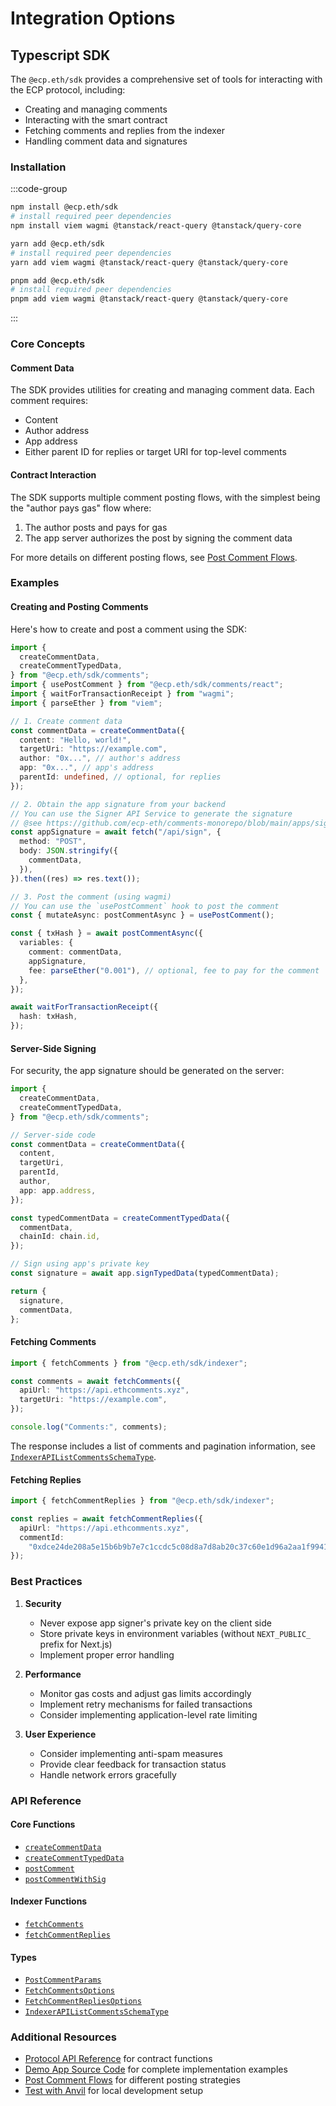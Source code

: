 # Integration Options

## Typescript SDK

The `@ecp.eth/sdk` provides a comprehensive set of tools for interacting with the ECP protocol, including:

- Creating and managing comments
- Interacting with the smart contract
- Fetching comments and replies from the indexer
- Handling comment data and signatures

### Installation

:::code-group

```bash [npm]
npm install @ecp.eth/sdk
# install required peer dependencies
npm install viem wagmi @tanstack/react-query @tanstack/query-core
```

```bash [yarn]
yarn add @ecp.eth/sdk
# install required peer dependencies
yarn add viem wagmi @tanstack/react-query @tanstack/query-core
```

```bash [pnpm]
pnpm add @ecp.eth/sdk
# install required peer dependencies
pnpm add viem wagmi @tanstack/react-query @tanstack/query-core
```

:::

### Core Concepts

#### Comment Data

The SDK provides utilities for creating and managing comment data. Each comment requires:

- Content
- Author address
- App address
- Either parent ID for replies or target URI for top-level comments

#### Contract Interaction

The SDK supports multiple comment posting flows, with the simplest being the "author pays gas" flow where:

1. The author posts and pays for gas
2. The app server authorizes the post by signing the comment data

For more details on different posting flows, see [Post Comment Flows](/post-comment-flows).

### Examples

#### Creating and Posting Comments

Here's how to create and post a comment using the SDK:

```ts
import {
  createCommentData,
  createCommentTypedData,
} from "@ecp.eth/sdk/comments";
import { usePostComment } from "@ecp.eth/sdk/comments/react";
import { waitForTransactionReceipt } from "wagmi";
import { parseEther } from "viem";

// 1. Create comment data
const commentData = createCommentData({
  content: "Hello, world!",
  targetUri: "https://example.com",
  author: "0x...", // author's address
  app: "0x...", // app's address
  parentId: undefined, // optional, for replies
});

// 2. Obtain the app signature from your backend
// You can use the Signer API Service to generate the signature
// @see https://github.com/ecp-eth/comments-monorepo/blob/main/apps/signer/README.md
const appSignature = await fetch("/api/sign", {
  method: "POST",
  body: JSON.stringify({
    commentData,
  }),
}).then((res) => res.text());

// 3. Post the comment (using wagmi)
// You can use the `usePostComment` hook to post the comment
const { mutateAsync: postCommentAsync } = usePostComment();

const { txHash } = await postCommentAsync({
  variables: {
    comment: commentData,
    appSignature,
    fee: parseEther("0.001"), // optional, fee to pay for the comment
  },
});

await waitForTransactionReceipt({
  hash: txHash,
});
```

#### Server-Side Signing

For security, the app signature should be generated on the server:

```ts
import {
  createCommentData,
  createCommentTypedData,
} from "@ecp.eth/sdk/comments";

// Server-side code
const commentData = createCommentData({
  content,
  targetUri,
  parentId,
  author,
  app: app.address,
});

const typedCommentData = createCommentTypedData({
  commentData,
  chainId: chain.id,
});

// Sign using app's private key
const signature = await app.signTypedData(typedCommentData);

return {
  signature,
  commentData,
};
```

#### Fetching Comments

```ts
import { fetchComments } from "@ecp.eth/sdk/indexer";

const comments = await fetchComments({
  apiUrl: "https://api.ethcomments.xyz",
  targetUri: "https://example.com",
});

console.log("Comments:", comments);
```

The response includes a list of comments and pagination information, see [`IndexerAPIListCommentsSchemaType`](/sdk-reference/indexer/type-aliases/IndexerAPIListCommentsSchemaType).

#### Fetching Replies

```ts
import { fetchCommentReplies } from "@ecp.eth/sdk/indexer";

const replies = await fetchCommentReplies({
  apiUrl: "https://api.ethcomments.xyz",
  commentId:
    "0xdce24de208a5e15b6b9b7e7c1ccdc5c08d8a7d8ab20c37c60e1d96a2aa1f9941",
});
```

### Best Practices

1. **Security**

   - Never expose app signer's private key on the client side
   - Store private keys in environment variables (without `NEXT_PUBLIC_` prefix for Next.js)
   - Implement proper error handling

2. **Performance**

   - Monitor gas costs and adjust gas limits accordingly
   - Implement retry mechanisms for failed transactions
   - Consider implementing application-level rate limiting

3. **User Experience**
   - Consider implementing anti-spam measures
   - Provide clear feedback for transaction status
   - Handle network errors gracefully

### API Reference

#### Core Functions

- [`createCommentData`](/sdk-reference/comments/functions/createCommentData)
- [`createCommentTypedData`](/sdk-reference/comments/functions/createCommentTypedData)
- [`postComment`](/sdk-reference/comments/variables/postComment)
- [`postCommentWithSig`](/sdk-reference/comments/variables/postCommentWithSig)

#### Indexer Functions

- [`fetchComments`](/sdk-reference/indexer/functions/fetchComments)
- [`fetchCommentReplies`](/sdk-reference/indexer/functions/fetchCommentReplies)

#### Types

- [`PostCommentParams`](/sdk-reference/comments/type-aliases/PostCommentParams)
- [`FetchCommentsOptions`](/sdk-reference/indexer/type-aliases/FetchCommentsOptions)
- [`FetchCommentRepliesOptions`](/sdk-reference/indexer/type-aliases/FetchCommentRepliesOptions)
- [`IndexerAPIListCommentsSchemaType`](/sdk-reference/indexer/type-aliases/IndexerAPIListCommentsSchemaType)

### Additional Resources

- [Protocol API Reference](/protocol-reference/CommentManager) for contract functions
- [Demo App Source Code](https://github.com/ecp-eth/comments-monorepo/tree/main/apps/demo) for complete implementation examples
- [Post Comment Flows](/post-comment-flows) for different posting strategies
- [Test with Anvil](/test-with-anvil) for local development setup
